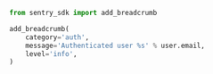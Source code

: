 ```python
from sentry_sdk import add_breadcrumb

add_breadcrumb(
    category='auth',
    message='Authenticated user %s' % user.email,
    level='info',
)
```
